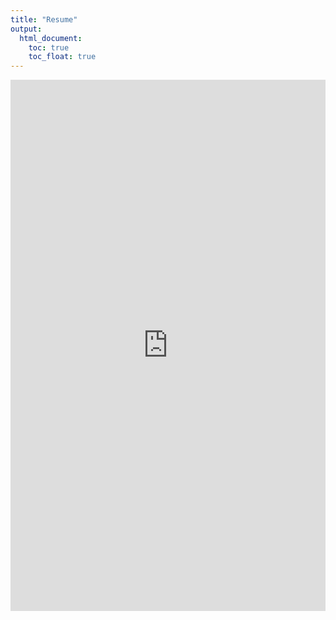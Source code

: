```yaml
---
title: "Resume"
output: 
  html_document:
    toc: true
    toc_float: true
---
```


<embed src="https://philipkim1.github.io/PhilipKim_CV.pdf" type="application/pdf" width=100% height=850px />

